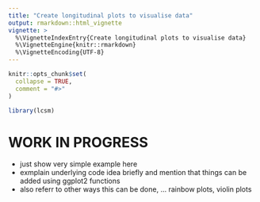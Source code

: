```yaml
---
title: "Create longitudinal plots to visualise data"
output: rmarkdown::html_vignette
vignette: >
  %\VignetteIndexEntry{Create longitudinal plots to visualise data}
  %\VignetteEngine{knitr::rmarkdown}
  %\VignetteEncoding{UTF-8}
---
```


```r
knitr::opts_chunk$set(
  collapse = TRUE,
  comment = "#>"
)
```

```r
library(lcsm)
```

# WORK IN PROGRESS

- just show very simple example here
- exmplain underlying code idea briefly and mention that things can be added using ggplot2 functions
- also referr to other ways this can be done, ... rainbow plots, violin plots